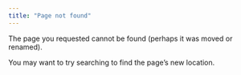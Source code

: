 ```yaml
---
title: "Page not found"
---
```


The page you requested cannot be found (perhaps it was moved or renamed).

You may want to try searching to find the page's new location.
